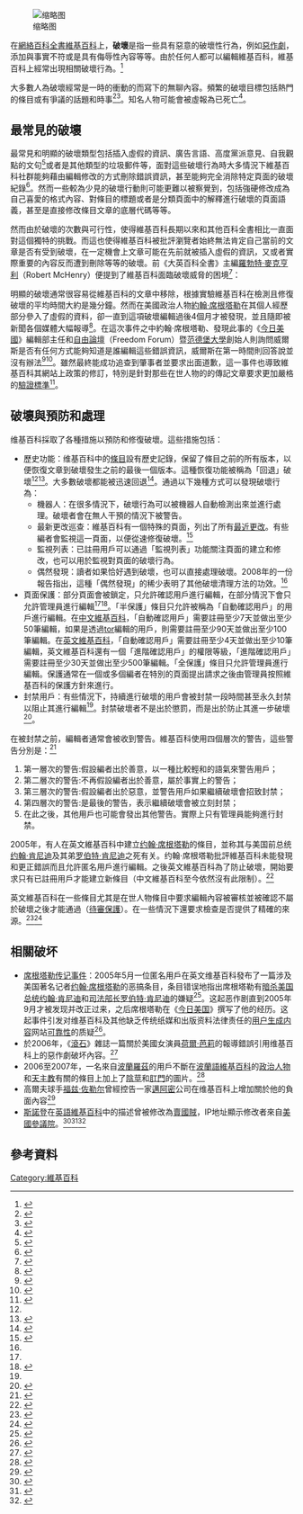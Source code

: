 {{selfref|关于维基百科关于破壞方针页面，请见“'''[[维基百科:破坏|维基百科:破坏]]'''”。}}
{{pp-vandalism|expiry=2023-02-10T13:53:19+00:00|small=yes}}
[[File:TrollBoat_tan.png|缩略图]]

在[[網絡百科全書|網絡百科全書]][[維基百科|維基百科]]上，'''破壞'''是指一些具有惡意的破壞性行為，例如[[惡作劇|惡作劇]]，添加與事實不符或是具有侮辱性內容等等。由於任何人都可以編輯維基百科，維基百科上經常出現相關破壞行為。<ref name="BBC">{{Cite news |url=http://news.bbc.co.uk/2/hi/4502846.stm |title=Wikipedia tightens online rules |date=6 December 2005 |work=BBC News |accessdate=2013-08-17 |archive-date=2010-12-13 |archive-url=https://web.archive.org/web/20101213031907/http://news.bbc.co.uk/2/hi/4502846.stm |dead-url=no }}</ref>

大多數人為破壞經常是一時的衝動的而寫下的無聊內容。頻繁的破壞目標包括熱門的條目或有爭議的話題和時事<ref name="Newzealand">{{Cite news |url=http://www.nzherald.co.nz/technology/news/article.cfm?c_id=5&objectid=10432042 |title=Wikipedia fights vandalism |last=Kleeman |first=Jenny |date=2 April 2007 |newspaper=New Zealand Herald |accessdate=2013-08-17 |archive-date=2013-12-13 |archive-url=https://web.archive.org/web/20131213202139/http://www.nzherald.co.nz/technology/news/article.cfm?c_id=5&objectid=10432042 |dead-url=no }}</ref><ref>{{Cite news |url=http://www.guardian.co.uk/technology/2006/jun/18/wikipedia.news |title=Wikipedia fights off cyber vandals |last=Martin |first=Lorna |date=18 June 2006 |work=The Guardian |location=London |accessdate=2013-08-17 |archive-date=2012-10-17 |archive-url=https://web.archive.org/web/20121017052617/http://www.guardian.co.uk/technology/2006/jun/18/wikipedia.news |dead-url=no }}</ref>。知名人物可能會被虛報為已死亡<ref name="ABC_AU_275942">{{Cite news |url=http://www.abc.net.au/news/2009-01-28/vandals-prompt-wikipedia-to-ponder-editing-changes/275942?section=world |title=Vandals prompt Wikipedia to ponder editing changes |date=28 January 2009 |work=ABC News |accessdate=26 November 2011 |archive-date=2013-10-15 |archive-url=https://web.archive.org/web/20131015015938/http://www.abc.net.au/news/2009-01-28/vandals-prompt-wikipedia-to-ponder-editing-changes/275942?section=world |dead-url=no }}</ref>。

== 最常見的破壞 ==
最常見和明顯的破壞類型包括插入虛假的資訊、廣告言語、高度黨派意見、自我觀點的文句<ref>{{cite news |title=資料 9 成有錯 別向維基百科「求診」 |url=https://www.cmuh.cmu.edu.tw/NewsInfo/NewsArticle?no=2651 |accessdate=2021-03-12 |archive-date=2020-11-01 |archive-url=https://web.archive.org/web/20201101003829/https://www.cmuh.cmu.edu.tw/NewsInfo/NewsArticle?no=2651 |dead-url=no }}</ref>或者是其他類型的垃圾郵件等，面對這些破壞行為時大多情況下維基百科社群能夠藉由編輯修改的方式刪除錯誤資訊，甚至能夠完全消除特定頁面的破壞紀錄<ref>{{Cite web |title=Wikipedia:Vandalism |url=http://en.wikipedia.org/wiki/Wikipedia:Vandalism |accessdate=2012年8月3日 |publisher=[[英語維基百科|英語維基百科]] |language=en |archive-date=2012年7月31日 |archive-url=https://web.archive.org/web/20120731211356/https://en.wikipedia.org/wiki/Wikipedia:Vandalism |dead-url=no }}</ref>。然而一些較為少見的破壞行動則可能更難以被察覺到，包括強硬修改成為自己喜愛的格式內容、對條目的標題或者是分類頁面中的解釋進行破壞的頁面語義，甚至是直接修改條目文章的底層代碼等等。

然而由於破壞的次數與可行性，使得維基百科長期以來和其他百科全書相比一直面對這個獨特的挑戰。而這也使得維基百科被批評瀏覽者始終無法肯定自己當前的文章是否有受到破壞，在一定機會上文章可能在先前就被插入虛假的資訊，又或者實際重要的內容反而遭到刪除等等的破壞。前《大英百科全書》主編[[羅勃特·麥克亨利|羅勃特·麥克亨利]]（Robert McHenry）便提到了維基百科面臨破壞威脅的困境<ref>{{Cite web |title=quality and authority |url=http://www.caslon.com.au/wikiprofile1.htm |accessdate=2012年8月3日 |author=Bruce Arnold |date=2008年10月 |publisher=Caslon |language=en |archiveurl=https://archive.is/20120722073818/http://www.caslon.com.au/wikiprofile1.htm |archivedate=2012年7月22日 |deadurl=yes }}</ref>：

{{Cquote|到訪維基百科的條目以認識某事物、確定某些事實的用戶，就像前往公共廁所一般。他可能一眼就看出來該地方污穢不堪，這樣便會讓他知道要小心翼翼的作出判斷；又或者他看到這地方還算是乾淨，反而可能讓他產生了一種虛假的安全感，唯一可以肯定的是他一定不知道在這之前有誰使用過。<ref name="羅勃特·麥克亨利">{{Cite web |title=The Faith-Based Encyclopedia |url=http://www.ideasinactiontv.com/tcs_daily/2004/11/the-faith-based-encyclopedia.html |accessdate=2012年8月3日 |author=[[羅勃特·麥克亨利|羅勃特·麥克亨利]]（Robert McHenry） |date=2004年11月5日 |publisher=《TCS Daily》 |language=en |archive-date=2012年7月29日 |archive-url=https://web.archive.org/web/20120729155317/http://www.ideasinactiontv.com/tcs_daily/2004/11/the-faith-based-encyclopedia.html |dead-url=no }}</ref>|[[羅勃特·麥克亨利|羅勃特·麥克亨利]]（Robert McHenry）}}

明顯的破壞通常很容易從維基百科的文章中移除，根據實驗維基百科在檢測且修復破壞的平均時間大約是幾分鐘。然而在美國政治人物[[約翰·席根塔勒|約翰·席根塔勒]]在其個人經歷部分參入了虛假的資料，卻一直到這項破壞編輯過後4個月才被發現，並且隨即被新聞各個媒體大幅報導<ref name="約翰·席根塔勒">{{Cite web |title=A false Wikipedia 'biography' |url=http://www.usatoday.com/news/opinion/editorials/2005-11-29-wikipedia-edit_x.htm |accessdate=2012年8月3日 |author=[[約翰·席根塔勒|約翰·席根塔勒]] |date=2005年11月29日 |publisher=《[[今日美國|今日美國]]》 |language=en |archive-date=2012年1月3日 |archive-url=https://www.webcitation.org/64PWOeCKO?url=http://www.usatoday.com/news/opinion/editorials/2005-11-29-wikipedia-edit_x.htm |dead-url=no }}</ref>。在這次事件之中約翰·席根塔勒、發現此事的《[[今日美國|今日美國]]》編輯部主任和[[自由論壇|自由論壇]]（Freedom Forum）暨[[范德堡大學|范德堡大學]]創始人則詢問威爾斯是否有任何方式能夠知道是誰編輯這些錯誤資訊，威爾斯在第一時間則回答說並沒有辦法<ref>{{Cite book |title=The World Is Flat |url=https://archive.org/details/worldisflatbrief0000frie_r7b0 |last=[[湯馬斯·佛里曼|湯馬斯·佛里曼]] |date=2007年8月7日 |publisher=Farrar, Straus and Giroux |accessdate=2012年8月3日 |location=美國紐約 |pages=第124頁 |language=en |ISBN=978-0374292782}}</ref><ref>{{Cite web |title=Founder shares cautionary tale of libel in cyberspace |url=http://www.firstamendmentcenter.org/news.aspx?id=17798 |accessdate=2012年8月3日 |author=Brian J. Buchanan |date=2006年11月17日 |publisher=First Amendment Center |language=en |archiveurl=https://web.archive.org/web/20070212171844/http://www.firstamendmentcenter.org/news.aspx?id=17798 |archivedate=2007年2月12日 |deadurl=yes }}</ref>。雖然最終能成功追查到肇事者並要求出面道歉，這一事件也導致維基百科其網站上政策的修訂，特別是針對那些在世人物的的傳記文章要求更加嚴格的[[維基百科:生者傳記|驗證標準]]<ref name="彭博商業周刊">{{Cite web |title=Wikipedia: "A Work in Progress" |url=http://www.businessweek.com/stories/2005-12-13/wikipedia-a-work-in-progress |accessdate=2012年8月3日 |author=Burt Helm |date=2005年12月13日 |publisher=《[[彭博商業周刊|彭博商業周刊]]》 |language=en |archive-date=2015年4月11日 |archive-url=https://web.archive.org/web/20150411080145/http://www.bloomberg.com/bw/stories/2005-12-13/wikipedia-a-work-in-progress |dead-url=no }}</ref>。

== 破壞與預防和處理 ==
维基百科採取了各種措施以預防和修復破壞。這些措施包括：
* 歷史功能：维基百科中的[[條目|條目]]設有歷史記錄，保留了條目之前的所有版本，以便恢復文章到破壞發生之前的最後一個版本。這種恢復功能被稱為「回退」破壞<ref name=Newzealand/><ref>{{Cite book |title=Wikipedia the Missing Manual. |publisher=O'Reilly Media, Inc. |year=2008 |isbn=9780596553777 |location=Sebastopol}}</ref>。大多數破壞都能被迅速回退<ref>{{Cite web |title=This machine kills trolls |url=http://www.theverge.com/2014/2/18/5412636/this-machine-kills-trolls-how-wikipedia-robots-snuff-out-vandalism |accessdate=18 February 2014 |last=Hicks |first=Jesse |work=[[The_Verge|The Verge]] |archive-date=2021-02-11 |archive-url=https://web.archive.org/web/20210211054231/https://www.theverge.com/2014/2/18/5412636/this-machine-kills-trolls-how-wikipedia-robots-snuff-out-vandalism |dead-url=no }}</ref>。通過以下幾種方式可以發現破壞行為：
** 機器人：在很多情況下，破壞行為可以被機器人自動檢測出來並進行處理。破壞者會在無人干預的情況下被警告。
** 最新更改巡查：維基百科有一個特殊的頁面，列出了所有[[Special:最近更改|最近更改]]。有些編者會監視這一頁面，以便從速修復破壞。<ref name="Broughton122">{{Cite book |url=http://books.google.com/?id=h37N0BvkVSUC&pg=PA182&dq=%22edit+war%22wikipedia#v=onepage&q=%22edit%20war%22wikipedia&f=false |title=Wikipedia: the missing manual |last=Broughton |first=John |year=2008 |isbn=0-596-51516-2 |page=122}}</ref>
** 監視列表：已註冊用戶可以通過「監視列表」功能關注頁面的建立和修改，也可以用於監視對頁面的破壞行為。
** 偶然發現：讀者如果恰好遇到破壞，也可以直接處理破壞。2008年的一份報告指出，這種「偶然發現」的稀少表明了其他破壞清理方法的功效。<ref name="Broughton122" />
* 頁面保護：部分頁面會被鎖定，只允許確認用戶進行編輯，在部分情況下會只允許管理員進行編輯<ref name=Newzealand/><ref>{{Cite news |url=http://hk.apple.nextmedia.com/news/art/20130809/18371317 |title=Wiki任改唔嬲　錯處隨時有 |date=2013-08-09 |newspaper=蘋果日報 |accessdate=2013-08-17 |archive-date=2017-08-14 |archive-url=https://web.archive.org/web/20170814175910/http://hk.apple.nextmedia.com/news/art/20130809/18371317 |dead-url=no }}</ref>。「半保護」條目只允許被稱為「自動確認用戶」的用戶進行編輯。在[[中文維基百科|中文維基百科]]，「自動確認用戶」需要註冊至少7天並做出至少50筆編輯，如果是透過[[tor|tor]]編輯的用戶，則需要註冊至少90天並做出至少100筆編輯。在[[英文維基百科|英文維基百科]]，「自動確認用戶」需要註冊至少4天並做出至少10筆編輯，英文維基百科還有一個「進階確認用戶」的權限等級，「進階確認用戶」需要註冊至少30天並做出至少500筆編輯。「全保護」條目只允許管理員進行編輯。保護通常在一個或多個編者在特別的頁面提出請求之後由管理員按照維基百科的保護方針來進行。
* 封禁用戶：有些情況下，持續進行破壞的用戶會被封禁一段時間甚至永久封禁以阻止其進行編輯<ref name="Newzealand" />。封禁破壞者不是出於懲罰，而是出於防止其進一步破壞<ref name="Broughton134">{{Cite book |url=https://books.google.com/books?id=h37N0BvkVSUC&pg=PA182&dq=%22edit+war%22wikipedia#v=onepage&q=%22edit%20war%22wikipedia&f=false |title=Wikipedia: the missing manual |last=Broughton |first=John |year=2008 |isbn=0-596-51516-2 |page=134}}</ref>。

在被封禁之前，編輯者通常會被收到警告。維基百科使用四個層次的警告，這些警告分別是：<ref name="Broughton130">{{Cite book |url=https://books.google.com/books?id=h37N0BvkVSUC&pg=PA182&dq=%22edit+war%22wikipedia#v=onepage&q=%22edit%20war%22wikipedia&f=false |title=Wikipedia: the missing manual |last=Broughton |first=John |year=2008 |isbn=0-596-51516-2 |pages=130–31}}</ref>
#第一層次的警告:假設編者出於善意，以一種比較輕和的語氣來警告用戶；
#第二層次的警告:不再假設編者出於善意，屬於事實上的警告；
#第三層次的警告:假設編者出於惡意，並警告用戶如果繼續破壞會招致封禁；
#第四層次的警告:是最後的警告，表示繼續破壞會被立刻封禁；
#在此之後，其他用戶也可能會發出其他警告。實際上只有管理員能夠進行封禁。

2005年，有人在英文維基百科中建立[[约翰·席根塔勒|约翰·席根塔勒]]的條目，並称其与美国前总统[[约翰·肯尼迪|约翰·肯尼迪]]及其弟[[罗伯特·肯尼迪|罗伯特·肯尼迪]]之死有关。约翰·席根塔勒批評維基百科未能發現和更正錯誤而且允許匿名用戶進行編輯。之後英文維基百科為了防止破壞，開始要求只有已註冊用戶才能建立新條目（中文維基百科至今依然沒有此限制）。<ref name="newscientist">{{Cite web |title=Wikipedia tightens editorial rules after complaint – 06 December 2005 |url=https://www.newscientist.com/article/dn8425-wikipedia-tightens-editorial-rules-after-complaint.html |accessdate=2012-06-07 |publisher=New Scientist |archive-date=2012-10-15 |archive-url=https://web.archive.org/web/20121015074757/http://www.newscientist.com/article/dn8425-wikipedia-tightens-editorial-rules-after-complaint.html |dead-url=no }}</ref>

英文維基百科在一些條目尤其是在世人物條目中要求編輯內容被審核並被確認不屬於破壞之後才能通過（[[Wikipedia:修訂巡查|待審保護]]）。在一些情況下還要求檢查是否提供了精確的來源。<ref>{{Cite web |title=Wikipedia Tests Approval System to Reduce Page Vandalism |url=http://www.maximumpc.com/article/news/wikipedia_tests_approval_system_reduce_page_vandalism |accessdate=2012-06-07 |date=19 July 2008 |publisher=Maximum PC |archive-date=2012-08-10 |archive-url=https://web.archive.org/web/20120810050703/http://www.maximumpc.com/article/news/wikipedia_tests_approval_system_reduce_page_vandalism |dead-url=no }}</ref><ref>{{Cite web |title=Wikipedia plans to enforce new editing policy to thwart vandals – eBrandz Search Marketing & Technology News |url=http://news.ebrandz.com/miscellaneous/2009/2824-wikipedia-plans-to-enforce-new-editing-policy-to-thwart-vandals-.html |accessdate=2012-06-07 |date=27 August 2009 |publisher=News.ebrandz.com |archiveurl=https://web.archive.org/web/20120621061552/http://news.ebrandz.com/miscellaneous/2009/2824-wikipedia-plans-to-enforce-new-editing-policy-to-thwart-vandals-.html |archivedate=2012-06-21 |deadurl=yes }}</ref>

==相關破坏==
* [[席根塔勒传记事件|席根塔勒传记事件]]：2005年5月一位匿名用戶在英文维基百科發布了一篇涉及美国著名记者[[约翰·席根塔勒|约翰·席根塔勒]]的恶搞条目，条目错误地指出席根塔勒有[[肯尼迪遇刺案|暗杀]][[美国总统|美国总统]][[约翰·肯尼迪|约翰·肯尼迪]]和[[美国司法部长|司法部长]][[罗伯特·肯尼迪|罗伯特·肯尼迪]]的嫌疑<ref name="Seigenthaler2005">{{Cite web |title=A false Wikipedia 'biography' |url=http://www.usatoday.com/news/opinion/editorials/2005-11-29-wikipedia-edit_x.htm |accessdate=2013-10-27 |date=2005-11-29 |last=Seigenthaler |first=John |publisher=USA Today |archive-date=2012-01-03 |archive-url=https://www.webcitation.org/64PWOeCKO?url=http://www.usatoday.com/news/opinion/editorials/2005-11-29-wikipedia-edit_x.htm |dead-url=no }}</ref>。这起恶作剧直到2005年9月才被发现并改正过来，之后席根塔勒在《[[今日美国|今日美国]]》撰写了他的经历。这起事件引发对维基百科及其他缺乏传统纸媒和出版资料法律责任的[[用户生成内容|用户生成内容]]网站[[维基百科的可靠性|可靠性]]的质疑<ref>{{Cite web |title=The State of the News Media 2006 |url=http://stateofthemedia.org/2006/overview/public-attitudes/ |date=2009-09-14 |work=The Project for Excellence in Journalism |dead-url=yes |access-date=2016-10-19 |archive-url=https://web.archive.org/web/20160322173754/http://www.stateofthemedia.org/2006/overview/public-attitudes/ |archive-date=2016-03-22 }}</ref>。
* 於2006年，《[[滾石_(雜誌)|滾石]]》雜誌一篇關於美國女演員[[荷爾·芭莉|荷爾·芭莉]]的報導錯誤引用维基百科上的惡作劇破坏內容。<ref>{{Cite web |title=Rolling Stone prints story based on Wikipedia vandalism – Wikinews, the free news source |url=http://en.wikinews.org/wiki/Rolling_Stone_prints_story_based_on_Wikipedia_vandalism |accessdate=2012-06-07 |publisher=En.wikinews.org |archive-date=2012-03-08 |archive-url=https://web.archive.org/web/20120308022149/http://en.wikinews.org/wiki/Rolling_Stone_prints_story_based_on_Wikipedia_vandalism |dead-url=no }}</ref>
* 2006至2007年，一名來自[[波蘭|波蘭]][[羅茲_(波蘭)|羅茲]]的用戶不斷在[[波蘭語維基百科|波蘭語維基百科]]的[[政治人物|政治人物]]和[[天主教|天主教]]有關的條目上加上了[[陰莖|陰莖]]和[[肛門|肛門]]的圖片。<ref>{{Cite web |title=2007-04-19: Wikipedia blokuje anonimowe edycje z łódzkiej Neostrady – Wikinews, wolne źródło informacji |url=http://pl.wikinews.org/wiki/Wikipedia_blokuje_anonimowe_edycje_z_%C5%82%C3%B3dzkiej_Neostrady |accessdate=2012-06-07 |publisher=Pl.wikinews.org |archive-date=2017-08-15 |archive-url=https://web.archive.org/web/20170815023159/https://pl.wikinews.org/wiki/Wikipedia_blokuje_anonimowe_edycje_z_%C5%82%C3%B3dzkiej_Neostrady |dead-url=no }}</ref>
* 高爾夫球手[[福兹·佐勒尔|福兹·佐勒尔]]曾經控告一家[[邁阿密|邁阿密]]公司在维基百科上增加關於他的負面內容<ref>{{Cite web|url=http://sports.sina.cn/?sa=t24d358841v4&from=wap|title=维基百科编造不实信息 佐勒尔起诉网络不良作者}}</ref>
* [[爱德华·斯诺登|斯諾登]]在[[英語維基百科|英語維基百科]]中的描述曾被修改為[[賣國賊|賣國賊]]，IP地址顯示修改者來自[[美國參議院|美國參議院]]。<ref>{{Cite news |url=http://news.wenweipo.com/2013/08/05/IN1308050039.htm |title=斯諾登維基百科資料被改為賣國賊 |date=2013-08-05 |newspaper=文匯報 |accessdate=2013-08-17 |archive-date=2016-03-04 |archive-url=https://web.archive.org/web/20160304054423/http://news.wenweipo.com/2013/08/05/IN1308050039.htm |dead-url=no }}</ref><ref>{{Cite news |url=http://newtalk.tw/news/2013/08/05/38886.html |title=美參議院疑竄改維基百科資料 史諾登成叛徒 |date=2013-08-05 |accessdate=2013-08-17 |archive-date=2013-08-15 |archive-url=https://web.archive.org/web/20130815111108/http://newtalk.tw/news/2013/08/05/38886.html |dead-url=no }}</ref><ref>{{Cite news |url=http://news.hkheadline.com/dailynews/content_in/2013/08/06/249077.asp |title=參院圖改維基資料 斯諾登被屈「賣國賊」 |date=2013-08-06 |newspaper=頭條日報 |accessdate=2013-08-17 |archive-date=2016-03-21 |archive-url=https://web.archive.org/web/20160321235014/http://news.stheadline.com/dailynews/content_in/2013/08/06/249077.asp |dead-url=yes }}</ref>

== 參考資料 ==
{{reflist}}

{{维基百科}}

[[Category:維基百科|Category:維基百科]]